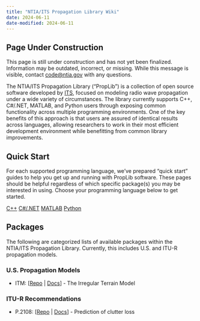 ```yaml
---
title: "NTIA/ITS Propagation Library Wiki"
date: 2024-06-11
date-modified: 2024-06-11
---
```

::: {.callout-warning}
## Page Under Construction

This page is still under construction and has not yet been finalized. Information may be outdated, incorrect, or missing. While this message is visible, contact [code@ntia.gov](mailto:code@ntia.gov) with any questions.
:::

The NTIA/ITS Propagation Library ("PropLib") is a collection of open source software developed by [ITS](about.qmd), focused on modeling radio wave propagation under a wide variety of circumstances. The library currently supports C++, C#/.NET, MATLAB, and Python
users through exposing common functionality across multiple programming environments.
One of the key benefits of this approach is that users are assured of identical
results across languages, allowing researchers to work in their most efficient
development environment while benefitting from common library improvements.

## Quick Start

For each supported programming language, we've prepared "quick start" guides to help you get up and running with PropLib software. These pages should be helpful regardless of which specific package(s) you may be interested in using. Choose your programming language below to get started.

[C++](quick-start/cpp.qmd){.btn .btn-outline-primary .btn role="button"}
[C#/.NET](quick-start/dotnet.qmd){.btn .btn-outline-primary .btn role="button"}
[MATLAB](quick-start/matlab.qmd){.btn .btn-outline-primary .btn role="button"}
[Python](quick-start/python.qmd){.btn .btn-outline-primary .btn role="button"}

## Packages

The following are categorized lists of available packages within the NTIA/ITS Propagation Library. Currently, this includes U.S. and ITU-R propagation models.

### U.S. Propagation Models

* ITM: [[Repo](https://github.com/NTIA/ITM) | [Docs](models/ITM/index.qmd)] - The Irregular Terrain Model

### ITU-R Recommendations

* P.2108: [[Repo](https://github.com/NTIA/p2108) | [Docs](models/P2108/index.qmd)] - Prediction of clutter loss
